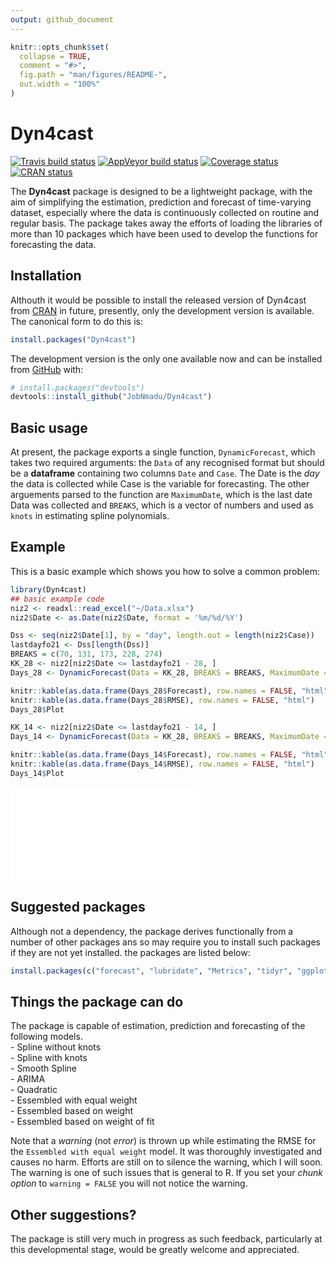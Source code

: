 ```yaml
---
output: github_document
---
```


<!-- README.md is generated from README.Rmd. Please edit that file -->

```r
knitr::opts_chunk$set(
  collapse = TRUE,
  comment = "#>",
  fig.path = "man/figures/README-",
  out.width = "100%"
)
```

# Dyn4cast

<!-- badges: start -->
[![Travis build status](https://travis-ci.org/JobNmadu/Dyn4cast.svg?branch=master)](https://travis-ci.org/JobNmadu/Dyn4cast)
[![AppVeyor build status](https://ci.appveyor.com/api/projects/status/github/JobNmadu/Dyn4cast?branch=master&svg=true)](https://ci.appveyor.com/project/JobNmadu/Dyn4cast)
[![Coverage status](https://codecov.io/gh/JobNmadu/Dyn4cast/branch/master/graph/badge.svg)](https://codecov.io/github/JobNmadu/Dyn4cast?branch=master)
[![CRAN status](https://www.r-pkg.org/badges/version/Dyn4cast)](https://cran.r-project.org/package=Dyn4cast)
<!-- badges: end -->

 The __Dyn4cast__ package is designed to be a lightweight package, with the 
    aim of simplifying the estimation, prediction and forecast of time-varying dataset, especially where the data is continuously collected on routine and regular basis. The package takes away the efforts of loading the libraries of more than 10 packages which have been used to develop the functions for forecasting the data. 

## Installation

Althouth it would be possible to install the released version of Dyn4cast from [CRAN](https://CRAN.R-project.org) in future, presently, only the development version is available. The canonical form to do this is:

``` r
install.packages("Dyn4cast")
```

The development version is the only one available now and can be installed from [GitHub](https://github.com/) with:

``` r
# install.packages("devtools")
devtools::install_github("JobNmadu/Dyn4cast")
```

## Basic usage

At present, the package exports a single function, `DynamicForecast`, which takes two required arguments: the `Data` of any recognised format but should be a **dataframe** containing two columns `Date` and `Case`. The Date is the _day_ the data is collected while Case is the variable for forecasting. The other arguements parsed to the function are `MaximumDate`, which is the last date Data was collected and `BREAKS`, which is a vector of numbers and used as `knots` in estimating spline polynomials.

## Example

This is a basic example which shows you how to solve a common problem:

```r

library(Dyn4cast)
## basic example code
niz2 <- readxl::read_excel("~/Data.xlsx")
niz2$Date <- as.Date(niz2$Date, format = '%m/%d/%Y')

Dss <- seq(niz2$Date[1], by = "day", length.out = length(niz2$Case))
lastdayfo21 <- Dss[length(Dss)]
BREAKS = c(70, 131, 173, 228, 274)
KK_28 <- niz2[niz2$Date <= lastdayfo21 - 28, ]
Days_28 <- DynamicForecast(Data = KK_28, BREAKS = BREAKS, MaximumDate = "2021-02-10")

knitr::kable(as.data.frame(Days_28$Forecast), row.names = FALSE, "html")
knitr::kable(as.data.frame(Days_28$RMSE), row.names = FALSE, "html")
Days_28$Plot

KK_14 <- niz2[niz2$Date <= lastdayfo21 - 14, ]
Days_14 <- DynamicForecast(Data = KK_28, BREAKS = BREAKS, MaximumDate = "2021-02-10")

knitr::kable(as.data.frame(Days_14$Forecast), row.names = FALSE, "html")
knitr::kable(as.data.frame(Days_14$RMSE), row.names = FALSE, "html")
Days_14$Plot
```

![](docs/README.html)

## Suggested packages
Although not a dependency, the package derives functionally from a number of other packages ans so may require you to install such packages if they are not yet installed. the packages are listed below:

```r
install.packages(c("forecast", "lubridate", "Metrics", "tidyr", "ggplot2", "magrittr", "formattable", "xlsx", "readxl"))
```

## Things the package can do
The package is capable of estimation, prediction and forecasting of the following models.  
- Spline without knots  
- Spline with knots  
- Smooth Spline  
- ARIMA  
- Quadratic  
- Essembled with equal weight  
- Essembled based on weight  
- Essembled based on weight of fit  

Note that a *warning* (not _error_) is thrown up while estimating the RMSE for the `Essembled with equal weight` model. It was thoroughly investigated and causes no harm. Efforts are still on to silence the warning, which I will soon. The warning is one of such issues that is general to R. If you set your _chunk option_ to `warning = FALSE` you will not notice the warning.  

## Other suggestions?
The package is still very much in progress as such feedback, particularly at this developmental stage, would be greatly welcome and appreciated. 


